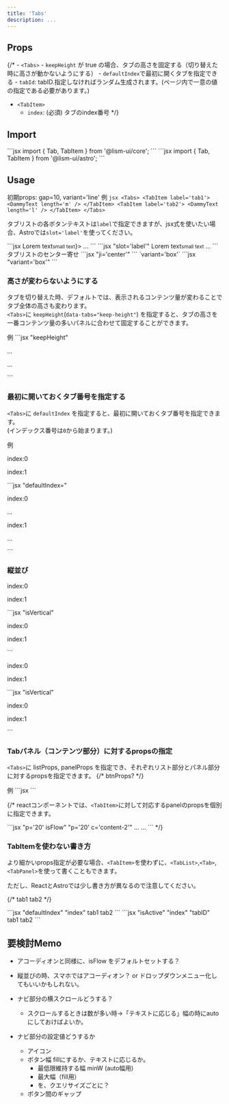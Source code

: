 ```yaml
---
title: 'Tabs'
description: ...
---
```



## Props

{/* - `<Tabs>`
	- `keepHeight` が true の場合、タブの高さを固定する（切り替えた時に高さが動かないようにする）
	- `defaultIndex`で最初に開くタブを指定できる
	- `tabId`: tabID.指定しなければランダム生成されます。(ページ内で一意の値の指定である必要があります。)
- `<TabItem>`
	- `index`: (必須) タブのindex番号 */}

## Import

<Preview>
	<PreviewCode slot='tab' label='React'>
```jsx
import { Tab, TabItem } from '@lism-ui/core';
```
	</PreviewCode>
	<PreviewCode slot='tab' label='Astro'>
```jsx
import { Tab, TabItem } from '@lism-ui/astro';
```
	</PreviewCode>
</Preview>


## Usage

初期props: gap=10, variant='line'
<Preview>
	<PreviewTitle>例</PreviewTitle>
	<PreviewArea p={30}>
		<Tabs>
			<TabItem label='tab1'>
				<DammyText length='m' />
			</TabItem>
			<TabItem label='tab2'>
				<DammyText length='l' />
			</TabItem>
		</Tabs>
	</PreviewArea>
	<PreviewCode>
		```jsx
		<Tabs>
			<TabItem label='tab1'>
				<DammyText length='m' />
			</TabItem>
			<TabItem label='tab2'>
				<DammyText length='l' />
			</TabItem>
		</Tabs>
		```
	</PreviewCode>
</Preview>


タブリストの各ボタンテキストは`label`で指定できますが、jsx式を使いたい場合、Astroでは`slot='label'`を使ってください。

<Preview mbs='20'>
	<PreviewCode slot='tab' label='React'>
		```jsx
		<TabItem label={<>Lorem text<small>small text</small></>}>
			...
		</TabItem>
		```
	</PreviewCode>
	<PreviewCode slot='tab' label='Astro'>
		```jsx "slot='label'"
		<TabItem>
			<Fragment slot='label'>Lorem text<small>small text</small></Fragment>
			...
		</TabItem>
		```
	</PreviewCode>
</Preview>


<Preview>
	<PreviewTitle>タブリストのセンター寄せ</PreviewTitle>
	<PreviewArea p={30}>
		<Tabs variant='line' ji='center'>
			<TabItem label='tab1'>
				<DammyText length='m' />
			</TabItem>
			<TabItem label='tab2'>
				<DammyText length='l' />
			</TabItem>
		</Tabs>
	</PreviewArea>
	<PreviewCode>
		```jsx "ji='center'"
		<Tabs variant='line' ji='center'>
			<TabItem label='tab1'>
				<DammyText length='m' />
			</TabItem>
			<TabItem label='tab2'>
				<DammyText length='l' />
			</TabItem>
		</Tabs>
		```
	</PreviewCode>
</Preview>

<Preview>
	<PreviewTitle>`variant='box'`</PreviewTitle>
	<PreviewArea p={30}>
		<Tabs variant='box' ji='center'>
			<TabItem label='tab1'>
				<DammyText length='m' />
			</TabItem>
			<TabItem label='tab2'>
				<DammyText length='l' />
			</TabItem>
		</Tabs>
	</PreviewArea>
	<PreviewCode>
		```jsx "variant='box'"
		<Tabs variant='box' ji='center'>
			<TabItem label='tab1'>
				<DammyText length='m' />
			</TabItem>
			<TabItem label='tab2'>
				<DammyText length='l' />
			</TabItem>
		</Tabs>
		```
	</PreviewCode>
</Preview>


### 高さが変わらないようにする

タブを切り替えた時、デフォルトでは、表示されるコンテンツ量が変わることでタブ全体の高さも変わります。  
`<Tabs>`に `keepHeight`(`data-tabs="keep-height"`) を指定すると、タブの高さを一番コンテンツ量の多いパネルに合わせて固定することができます。

<Preview>
	<PreviewTitle>例</PreviewTitle>
	<PreviewArea p={30}>
		<Tabs keepHeight>
			<TabItem label="tab1">
				<DammyText />
			</TabItem>
			<TabItem label="tab2">
				<DammyText length="xl" />
			</TabItem>
		</Tabs>
	</PreviewArea>
	<PreviewCode>
		```jsx "keepHeight"
		<Tabs keepHeight>
			<TabItem label="tab1">
				<p>...</p>
			</TabItem>
			<TabItem label="tab2">
				<p>...</p>
			</TabItem>
		</Tabs>
		```
	</PreviewCode>
</Preview>


### 最初に開いておくタブ番号を指定する

`<Tabs>`に `defaultIndex` を指定すると、最初に開いておくタブ番号を指定できます。  
(インデックス番号は`0`から始まります。)

<Preview>
	<PreviewTitle>例</PreviewTitle>
	<PreviewArea p={30}>
		<Tabs defaultIndex={1}>
			<TabItem label="tab1">
				<p>index:0</p>
				<DammyText />
			</TabItem>
			<TabItem label="tab2">
				<p>index:1</p>
				<DammyText length="l" />
			</TabItem>
		</Tabs>
	</PreviewArea>
	<PreviewCode>
		```jsx "defaultIndex="
		<Tabs defaultIndex={1}>
			<TabItem label="tab1">
				<p>index:0</p>
				<p>...</p>
			</TabItem>
			<TabItem label="tab2">
				<p>index:1</p>
				<p>...</p>
			</TabItem>
		</Tabs>
		```
	</PreviewCode>
</Preview>

### 縦並び

<Preview>
	<PreviewArea p={30} resize>
		<Tabs isVertical keepHeight panelProps={{isFlow: 's'}}>
			<TabItem label='title1'>
				<p>index:0</p>
				<DammyText />
			</TabItem>
			<TabItem label='title2'>
				<p>index:1</p>
				<DammyText />
				<DammyText length='l' />
			</TabItem>
		</Tabs>
	</PreviewArea>
	<PreviewCode>
		```jsx "isVertical"
		<Tabs isVertical keepHeight panelProps={{isFlow: 's'}}>
			<TabItem label='title1'>
				<p>index:0</p>
				<DammyText />
			</TabItem>
			<TabItem label='title2'>
				<p>index:1</p>
				<DammyText />
				<DammyText length='l' />
			</TabItem>
		</Tabs>
		```
	</PreviewCode>
</Preview>

<Preview>
	<PreviewArea p={30} resize>
		<Tabs variant='box' isVertical keepHeight ai='s' ji='c' panelProps={{isFlow: 's'}}>
			<TabItem label='title1'>
				<p>index:0</p>
				<DammyText />
			</TabItem>
			<TabItem label='title2'>
				<p>index:1</p>
				<DammyText />
				<DammyText length='l' />
			</TabItem>
		</Tabs>
	</PreviewArea>
	<PreviewCode>
		```jsx "isVertical"
		<Tabs variant='box' isVertical keepHeight ai='s' ji='c' panelProps={{isFlow: 's'}}>
			<TabItem label='title1'>
				<p>index:0</p>
				<DammyText />
			</TabItem>
			<TabItem label='title2'>
				<p>index:1</p>
				<DammyText />
				<DammyText length='l' />
			</TabItem>
		</Tabs>
		```
	</PreviewCode>
</Preview>


### Tabパネル（コンテンツ部分）に対するpropsの指定

`<Tabs>`に listProps, panelProps を指定でき、それぞれリスト部分とパネル部分に対するpropsを指定できます。
{/* btnProps? */}


<Preview>
	<PreviewTitle>例</PreviewTitle>
	<PreviewArea p={30}>
		<Tabs bgc='base-2' bxsh='1' gap='0' listProps={{c:'content-2'}} panelProps={{p:'40', isFlow:'s'}}>
			<TabItem label='tab1'>
				<DammyText />
				<DammyText length='m' />
			</TabItem>
			<TabItem label='tab2'>
				<DammyText />
				<DammyText length='l' />
			</TabItem>
		</Tabs>
	</PreviewArea>
	<PreviewCode>
		```jsx
		<Tabs bgc='base-2' bxsh='1' gap='0' listProps={{c:'content-2'}} panelProps={{p:'40', isFlow:'s'}}>
			<TabItem label='tab1'>
				<DammyText />
				<DammyText length='m' />
			</TabItem>
			<TabItem label='tab2'>
				<DammyText />
				<DammyText length='l' />
			</TabItem>
		</Tabs>
		```
	</PreviewCode>
</Preview>


{/* reactコンポーネントでは、`<TabItem>`に対して対応するpanelのpropsを個別に指定できます。

<Preview>
	<PreviewCode>
		```jsx "p='20' isFlow" "p='20' c='content-2'"
		<Tabs>
			<TabItem label='tab1' p='20' isFlow>
				...
			</TabItem>
			<TabItem label='tab2' p='20' c='content-2'>
				...
			</TabItem>
		</Tabs>
		```
	</PreviewCode>
</Preview> */}


### TabItemを使わない書き方

より細かいprops指定が必要な場合、`<TabItem>`を使わずに、`<TabList>`,`<Tab>`,`<TabPanel>`を使って書くこともできます。

ただし、ReactとAstroでは少し書き方が異なるので注意してください。

{/* <Preview>
	<PreviewArea p={30}>
		<Tabs>
			<TabList>
				<Tab tabID='hoge' isActive index={0}>tab1</Tab>
				<Tab tabID='hoge' index={1}>tab2</Tab>
			</TabList>
			<TabPanel tabID='hoge' isActive index={0}>
				<DammyText />
			</TabPanel>
			<TabPanel tabID='hoge' index={1}>
				<DammyText length='l' />
			</TabPanel>
		</Tabs>
	</PreviewArea>
</Preview> */}


<Preview>
	<PreviewCode slot='tab' label='React'>
		```jsx "defaultIndex" "index"
		<Tabs defaultIndex={0}>
			<TabList>
				<Tab index={0}>tab1</Tab>
				<Tab index={1}>tab2</Tab>
			</TabList>
			<TabPanel index={0}>
				<DammyText />
			</TabPanel>
			<TabPanel index={1}>
				<DammyText length='l' />
			</TabPanel>
		</Tabs>
		```
	</PreviewCode>
	<PreviewCode slot='tab' label='Astro'>
		```jsx "isActive" "index" "tabID"
		<Tabs>
			<TabList>
				<Tab tabID='the-tabid' isActive index={0}>tab1</Tab>
				<Tab tabID='the-tabid' index={1}>tab2</Tab>
			</TabList>
			<TabPanel tabID='the-tabid' isActive index={0}>
				<DammyText />
			</TabPanel>
			<TabPanel tabID='the-tabid' index={1}>
				<DammyText length='l' />
			</TabPanel>
		</Tabs>
		```
	</PreviewCode>
</Preview>


## 要検討Memo

- アコーディオンと同様に、isFlow をデフォルトセットする？

- 縦並びの時、スマホではアコーディオン？ or ドロップダウンメニュー化してもいいかもしれない。
- ナビ部分の横スクロールどうする？
	- スクロールするときは数が多い時→「テキストに応じる」幅の時にautoにしておけばよいか。
- ナビ部分の設定値どうするか
	- アイコン
	- ボタン幅 fillにするか、テキストに応じるか。
		- 最低限維持する幅 minW (auto幅用)
		- 最大幅（fill用）
		- を、クエリサイズごとに？
	- ボタン間のギャップ
